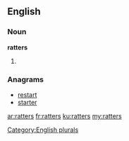 ==English==

===Noun===
'''ratters'''

# {{plural of|[[ratter]]}}

===Anagrams===
* [[restart#English|restart]]
* [[starter#English|starter]]

[[Category:English plurals]]

[[ar:ratters]]
[[fr:ratters]]
[[ku:ratters]]
[[my:ratters]]